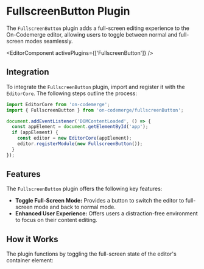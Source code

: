 # FullscreenButton Plugin

The `FullscreenButton` plugin adds a full-screen editing experience to the On-Codemerge editor, allowing users to toggle between normal and full-screen modes seamlessly.


<EditorComponent activePlugins={['FullscreenButton']} />

## Integration

To integrate the `FullscreenButton` plugin, import and register it with the `EditorCore`. The following steps outline the process:

```jsx title="Initialize and Register FullscreenButton"
import EditorCore from 'on-codemerge';
import { FullscreenButton } from 'on-codemerge/fullscreenButton';

document.addEventListener('DOMContentLoaded', () => {
  const appElement = document.getElementById('app');
  if (appElement) {
    const editor = new EditorCore(appElement);
    editor.registerModule(new FullscreenButton());
  }
});
```

## Features

The `FullscreenButton` plugin offers the following key features:

- **Toggle Full-Screen Mode:** Provides a button to switch the editor to full-screen mode and back to normal mode.
- **Enhanced User Experience:** Offers users a distraction-free environment to focus on their content editing.

## How it Works

The plugin functions by toggling the full-screen state of the editor's container element:
